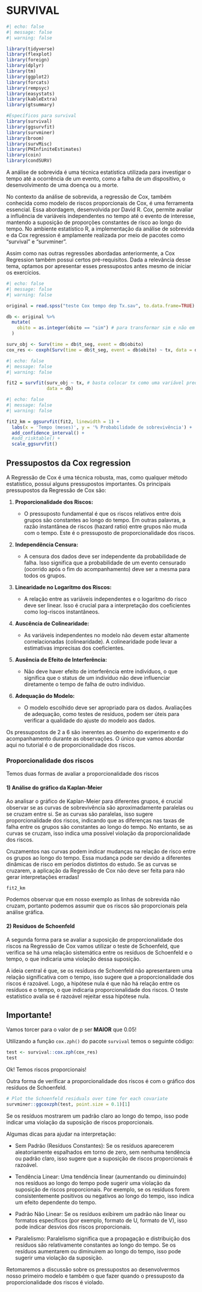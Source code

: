 # SURVIVAL

```r
#| echo: false
#| message: false
#| warning: false

library(tidyverse)
library(flexplot)
library(foreign)
library(dplyr)
library(tm)
library(ggplot2)
library(forcats)
library(rempsyc)
library(easystats)
library(kableExtra)
library(gtsummary)

#Específicos para survival
library(survival)
library(ggsurvfit)
library(survminer)
library(broom)
library(survMisc)
library(PHInfiniteEstimates)
library(coin)
library(condSURV)


```

A análise de sobrevida é uma técnica estatística utilizada para investigar o tempo até a ocorrência de um evento, como a falha de um dispositivo, o desenvolvimento de uma doença ou a morte. 

No contexto da análise de sobrevida, a regressão de Cox, também conhecida como modelo de riscos proporcionais de Cox, é uma ferramenta essencial. Essa abordagem, desenvolvida por David R. Cox, permite avaliar a influência de variáveis independentes no tempo até o evento de interesse, mantendo a suposição de proporções constantes de risco ao longo do tempo. No ambiente estatístico R, a implementação da análise de sobrevida e da Cox regression é amplamente realizada por meio de pacotes como "survival" e "survminer".

Assim como nas outras regressões abordadas anteriormente, a Cox Regression também possui certos pré-requisitos. Dada a relevância desse tema, optamos por apresentar esses pressupostos antes mesmo de iniciar os exercícios.

```r
#| echo: false
#| message: false
#| warning: false

original = read.spss("teste Cox tempo dep Tx.sav", to.data.frame=TRUE)

db <- original %>%
  mutate(
    obito = as.integer(obito == "sim") # para transformar sim e não em 1 e 0, respectivamente
  )

surv_obj <- Surv(time = db$t_seg, event = db$obito)
cox_res <- coxph(Surv(time = db$t_seg, event = db$obito) ~ tx, data = db)

```

```r
#| echo: false
#| message: false
#| warning: false

fit2 = survfit(surv_obj ~ tx, # basta colocar tx como uma variável preditora no modelo
               data = db) 
```


```r
#| echo: false
#| message: false
#| warning: false

fit2_km = ggsurvfit(fit2, linewidth = 1) +
  labs(x = 'Tempo (meses)', y = '% Probabilidade de sobrevivência') +
  add_confidence_interval() +
  #add_risktable() + 
  scale_ggsurvfit() 
```



## Pressupostos da Cox regression

A Regressão de Cox é uma técnica robusta, mas, como qualquer método estatístico, possui alguns pressupostos importantes. Os principais pressupostos da Regressão de Cox são:

1.  **Proporcionalidade dos Riscos:**

    -   O pressuposto fundamental é que os riscos relativos entre dois grupos são constantes ao longo do tempo. Em outras palavras, a razão instantânea de riscos (hazard ratio) entre grupos não muda com o tempo. Este é o pressuposto de proporcionalidade dos riscos.

2.  **Independência Censura:**

    -   A censura dos dados deve ser independente da probabilidade de falha. Isso significa que a probabilidade de um evento censurado (ocorrido após o fim do acompanhamento) deve ser a mesma para todos os grupos.

3.  **Linearidade no Logaritmo dos Riscos:**

    -   A relação entre as variáveis independentes e o logaritmo do risco deve ser linear. Isso é crucial para a interpretação dos coeficientes como log-riscos instantâneos.

4.  **Auscência de Colinearidade:**

    -   As variáveis independentes no modelo não devem estar altamente correlacionadas (colinearidade). A colinearidade pode levar a estimativas imprecisas dos coeficientes.

5.  **Ausência de Efeito de Interferência:**

    -   Não deve haver efeito de interferência entre indivíduos, o que significa que o status de um indivíduo não deve influenciar diretamente o tempo de falha de outro indivíduo.

6.  **Adequação do Modelo:**

    -   O modelo escolhido deve ser apropriado para os dados. Avaliações de adequação, como testes de resíduos, podem ser úteis para verificar a qualidade do ajuste do modelo aos dados.

Os pressupostos de 2 a 6 são inerentes ao desenho do experimento e do acompanhamento durante as observações. O único que vamos abordar aqui no tutorial é o de proporcionalidade dos riscos.

### Proporcionalidade dos riscos

Temos duas formas de avaliar a proporcionalidade dos riscos

#### **1) Análise do gráfico da Kaplan-Meier**

Ao analisar o gráfico de Kaplan-Meier para diferentes grupos, é crucial observar se as curvas de sobrevivência são aproximadamente paralelas ou se cruzam entre si. Se as curvas são paralelas, isso sugere proporcionalidade dos riscos, indicando que as diferenças nas taxas de falha entre os grupos são constantes ao longo do tempo. No entanto, se as curvas se cruzam, isso indica uma possível violação da proporcionalidade dos riscos.

Cruzamentos nas curvas podem indicar mudanças na relação de risco entre os grupos ao longo do tempo. Essa mudança pode ser devido a diferentes dinâmicas de risco em períodos distintos do estudo. Se as curvas se cruzarem, a aplicação da Regressão de Cox não deve ser feita para não gerar interpretações erradas!

```r
fit2_km
```

Podemos observar que em nosso exemplo as linhas de sobrevida não cruzam, portanto podemos assumir que os riscos são proporcionais pela análise gráfica.

#### **2) Resíduos de Schoenfeld**

A segunda forma para se avaliar a suposição de proporcionalidade dos riscos na Regressão de Cox vamos utilizar o teste de Schoenfeld, que verifica se há uma relação sistemática entre os resíduos de Schoenfeld e o tempo, o que indicaria uma violação dessa suposição.

A ideia central é que, se os resíduos de Schoenfeld não apresentarem uma relação significativa com o tempo, isso sugere que a proporcionalidade dos riscos é razoável. Logo, a hipótese nula é que não há relação entre os resíduos e o tempo, o que indicaria proporcionalidade dos riscos. O teste estatístico avalia se é razoável rejeitar essa hipótese nula.

::: callout-important
## Importante!

Vamos torcer para o valor de p ser **MAIOR** que 0.05!
:::

Utilizando a função `cox.zph()` do pacote `survival` temos o seguinte código:

```r
test <- survival::cox.zph(cox_res)
test
```

Ok! Temos riscos proporcionais!

Outra forma de verificar a proporcionalidade dos riscos é com o gráfico dos resíduos de Schoenfeld.

```r
# Plot the Schoenfeld residuals over time for each covariate
survminer::ggcoxzph(test, point.size = 0.1)[1]


```

Se os resíduos mostrarem um padrão claro ao longo do tempo, isso pode indicar uma violação da suposição de riscos proporcionais.

Algumas dicas para ajudar na interpretação:

-   Sem Padrão (Resíduos Constantes): Se os resíduos aparecerem aleatoriamente espalhados em torno de zero, sem nenhuma tendência ou padrão claro, isso sugere que a suposição de riscos proporcionais é razoável.

-   Tendência Linear: Uma tendência linear (aumentando ou diminuindo) nos resíduos ao longo do tempo pode sugerir uma violação da suposição de riscos proporcionais. Por exemplo, se os resíduos forem consistentemente positivos ou negativos ao longo do tempo, isso indica um efeito dependente do tempo.

-   Padrão Não Linear: Se os resíduos exibirem um padrão não linear ou formatos específicos (por exemplo, formato de U, formato de V), isso pode indicar desvios dos riscos proporcionais.

-   Paralelismo: Paralelismo significa que a propagação e distribuição dos resíduos são relativamente constantes ao longo do tempo. Se os resíduos aumentarem ou diminuirem ao longo do tempo, isso pode sugerir uma violação da suposição.

Retomaremos a discussão sobre os pressupostos ao desenvolvermos nosso primeiro modelo e também o que fazer quando o pressuposto da proporcionalidade dos riscos é violado.


